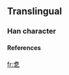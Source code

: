 ==Translingual==
===Han character===
{{Han char|rad=乙|as=09|sn=10|so=|four=|canj=十日弓 (JAN)|cmean=}}
====References====
{{Han ref|kx=0084.241|dj=0171.360|hdz=10056.071|uh=4E7D|ud=20093}}



[[fr:乽]]